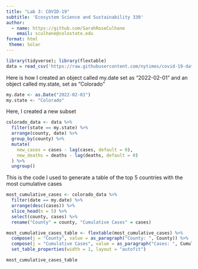 ```yaml
---
title: "Lab 3: COVID-19"
subtitle: 'Ecosystem Science and Sustainability 330'
author:
  - name: https://github.com/SarahRoseCulhane
    email: sculhane@colostate.edu
format: html
 theme: Solar
---
```

```r
library(tidyverse); library(flextable)
data = read_csv('https://raw.githubusercontent.com/nytimes/covid-19-data/master/us-counties.csv')
```
Here is how I created an object called my.date set as "2022-02-01" and an object called my.state, set as "Colorado"
```r
my.date <- as.Date("2022-02-01")  
my.state <- "Colorado"
```
Here, I created a new subset
```r
colorado_data <- data %>%
  filter(state == my.state) %>%
  arrange(county, date) %>%
  group_by(county) %>%
  mutate(
    new_cases = cases - lag(cases, default = 0),  
    new_deaths = deaths - lag(deaths, default = 0)  
  ) %>%
  ungroup()

```
This is the code I used to generate a table of the top 5 countries with the most cumulative cases
```r
most_cumulative_cases <- colorado_data %>%
  filter(date == my.date) %>%
  arrange(desc(cases)) %>%
  slice_head(n = 5) %>%
  select(county, cases) %>%
  rename("County" = county, "Cumulative Cases" = cases)

most_cumulative_cases_table <- flextable(most_cumulative_cases) %>%
  compose(j = "County", value = as_paragraph("County: ", County)) %>%
  compose(j = "Cumulative Cases", value = as_paragraph("Cases: ", Cumulative.Cases)) %>%
  set_table_properties(width = 1, layout = "autofit")

most_cumulative_cases_table

```

